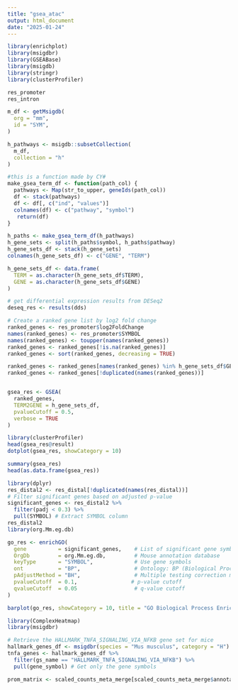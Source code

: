 ```yaml
---
title: "gsea_atac"
output: html_document
date: "2025-01-24"
---
```

```r
library(enrichplot)
library(msigdbr)
library(GSEABase)
library(msigdb)
library(stringr)
library(clusterProfiler)
```

```r
res_promoter
res_intron
```

```r
m_df <- getMsigdb(
  org = "mm",
  id = "SYM",
)

h_pathways <- msigdb::subsetCollection(
  m_df,
  collection = "h"
)

#this is a function made by CY#
make_gsea_term_df <- function(path_col) {
  pathways <- Map(str_to_upper, geneIds(path_col))
  df <- stack(pathways)
  df <- df[, c("ind", "values")]
  colnames(df) <- c("pathway", "symbol")
   return(df)
}

h_paths <- make_gsea_term_df(h_pathways)
h_gene_sets <- split(h_paths$symbol, h_paths$pathway)
h_gene_sets_df <- stack(h_gene_sets)
colnames(h_gene_sets_df) <- c("GENE", "TERM")

h_gene_sets_df <- data.frame(
  TERM = as.character(h_gene_sets_df$TERM),
  GENE = as.character(h_gene_sets_df$GENE)
)

# get differential expression results from DESeq2
deseq_res <- results(dds)

# Create a ranked gene list by log2 fold change
ranked_genes <- res_promoter$log2FoldChange
names(ranked_genes) <- res_promoter$SYMBOL
names(ranked_genes) <- toupper(names(ranked_genes))
ranked_genes <- ranked_genes[!is.na(ranked_genes)]
ranked_genes <- sort(ranked_genes, decreasing = TRUE)

ranked_genes <- ranked_genes[names(ranked_genes) %in% h_gene_sets_df$GENE]
ranked_genes <- ranked_genes[!duplicated(names(ranked_genes))]


gsea_res <- GSEA(
  ranked_genes,
  TERM2GENE = h_gene_sets_df,
  pvalueCutoff = 0.5,
  verbose = TRUE
)
```

```r
library(clusterProfiler)
head(gsea_res@result)
dotplot(gsea_res, showCategory = 10)

summary(gsea_res)
head(as.data.frame(gsea_res)) 
```
```r
library(dplyr)
res_distal2 <- res_distal[!duplicated(names(res_distal))]
# Filter significant genes based on adjusted p-value
significant_genes <- res_distal2 %>%
  filter(padj < 0.3) %>%
  pull(SYMBOL) # Extract SYMBOL column
res_distal2
library(org.Mm.eg.db)

go_res <- enrichGO(
  gene          = significant_genes,    # List of significant gene symbols
  OrgDb         = org.Mm.eg.db,         # Mouse annotation database
  keyType       = "SYMBOL",             # Use gene symbols
  ont           = "BP",                 # Ontology: BP (Biological Process), CC, or MF
  pAdjustMethod = "BH",                 # Multiple testing correction method
  pvalueCutoff  = 0.1,                 # p-value cutoff
  qvalueCutoff  = 0.05                  # q-value cutoff
)
```

```r
barplot(go_res, showCategory = 10, title = "GO Biological Process Enrichment")

```

```r
library(ComplexHeatmap)
library(msigdbr)

# Retrieve the HALLMARK_TNFA_SIGNALING_VIA_NFKB gene set for mice
hallmark_genes_df <- msigdbr(species = "Mus musculus", category = "H")
tnfa_genes <- hallmark_genes_df %>%
  filter(gs_name == "HALLMARK_TNFA_SIGNALING_VIA_NFKB") %>%
  pull(gene_symbol) # Get only the gene symbols

prom_matrix <- scaled_counts_meta_merge[scaled_counts_meta_merge$annotation_summary == "Promoter", c("Ms1153", "Ms1154", "Ms1373", "Ms1176", "Ms1607","Ms1638", "Ms1710", "Ms1724", "SYMBOL")]
```
